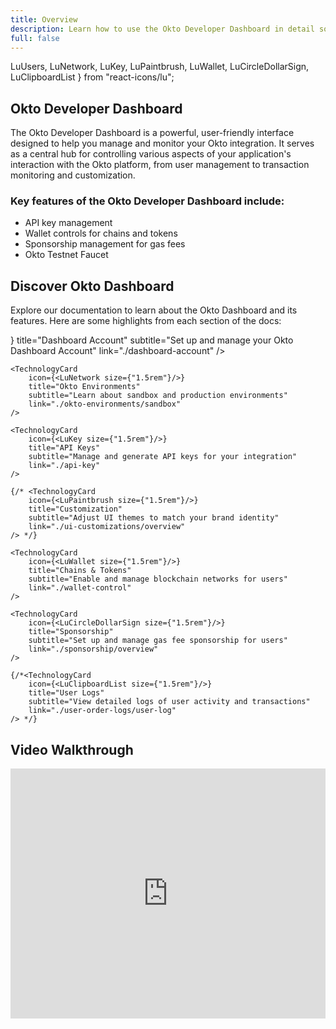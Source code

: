 ```yaml
---
title: Overview
description: Learn how to use the Okto Developer Dashboard in detail so you can get started with building on Okto in no time!
full: false
---
```


  LuUsers, 
  LuNetwork,
  LuKey, 
  LuPaintbrush, 
  LuWallet,
  LuCircleDollarSign,
  LuClipboardList
} from "react-icons/lu";

## Okto Developer Dashboard

The Okto Developer Dashboard is a powerful, user-friendly interface designed to help you manage and monitor your Okto integration. It serves as a central hub for controlling various aspects of your application's interaction with the Okto platform, from user management to transaction monitoring and customization.

### Key features of the Okto Developer Dashboard include:
   
* API key management  
* Wallet controls for chains and tokens  
* Sponsorship management for gas fees
* Okto Testnet Faucet

## **Discover Okto Dashboard**

Explore our documentation to learn about the Okto Dashboard and its features. Here are some highlights from each section of the docs:

<div className="grid grid-cols-1 md:grid-cols-2 gap-3 md:gap-6 lg:gap-8">
    <TechnologyCard 
        icon={<LuUsers size={"1.5rem"}/>}
        title="Dashboard Account" 
        subtitle="Set up and manage your Okto Dashboard Account"
        link="./dashboard-account"
    />

    <TechnologyCard 
        icon={<LuNetwork size={"1.5rem"}/>}
        title="Okto Environments" 
        subtitle="Learn about sandbox and production environments"
        link="./okto-environments/sandbox"
    />

    <TechnologyCard 
        icon={<LuKey size={"1.5rem"}/>}
        title="API Keys" 
        subtitle="Manage and generate API keys for your integration"
        link="./api-key"
    />

    {/* <TechnologyCard 
        icon={<LuPaintbrush size={"1.5rem"}/>}
        title="Customization" 
        subtitle="Adjust UI themes to match your brand identity"
        link="./ui-customizations/overview"
    /> */}

    <TechnologyCard 
        icon={<LuWallet size={"1.5rem"}/>}
        title="Chains & Tokens" 
        subtitle="Enable and manage blockchain networks for users"
        link="./wallet-control"
    />

    <TechnologyCard 
        icon={<LuCircleDollarSign size={"1.5rem"}/>}
        title="Sponsorship" 
        subtitle="Set up and manage gas fee sponsorship for users"
        link="./sponsorship/overview"
    />

    {/*<TechnologyCard 
        icon={<LuClipboardList size={"1.5rem"}/>}
        title="User Logs" 
        subtitle="View detailed logs of user activity and transactions"
        link="./user-order-logs/user-log"
    /> */}
</div>

## **Video Walkthrough**

<iframe 
  src="https://www.loom.com/embed/3734b3dcc7b244adb37003df79f3ad01" 
  width="100%" 
  height="400" 
  frameborder="0" 
  allowfullscreen
>
</iframe>